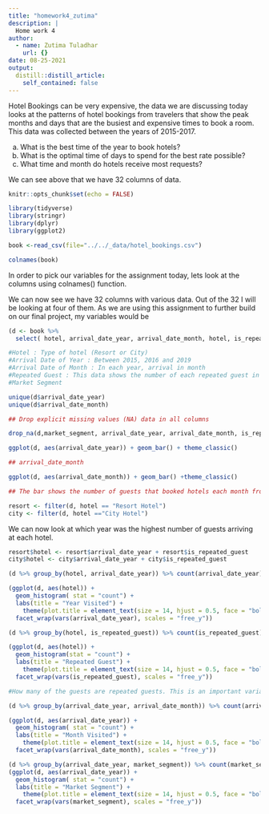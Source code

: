 ```yaml
---
title: "homework4_zutima"
description: |
  Home work 4
author:
  - name: Zutima Tuladhar
    url: {}
date: 08-25-2021
output:
  distill::distill_article:
    self_contained: false
---
```

Hotel Bookings can be very expensive, the data we are discussing today looks at the patterns of hotel bookings from travelers that show the peak months and days that are the busiest and expensive times to book a room. This data was collected between the years of 2015-2017. 

a. What is the best time of the year to book hotels?
b. What is the optimal time of days to spend for the best rate possible?
c. What time and month do hotels receive most requests?

We can see above that we have 32 columns of data.  

```r
knitr::opts_chunk$set(echo = FALSE)
```
```r

library(tidyverse)
library(stringr)
library(dplyr)
library(ggplot2)

```
```r
book <-read_csv(file="../../_data/hotel_bookings.csv")
```


```r
colnames(book)
```
In order to pick our variables for the assignment today, lets look at the columns 
using colnames() function. 

We can now see we have 32 columns with various data. Out of the 32 I will be 
looking 
at four of them. As we are using this assignment to further build on our final 
project, my variables would be 


```r

(d <- book %>% 
  select( hotel, arrival_date_year, arrival_date_month, hotel, is_repeated_guest, market_segment))

#Hotel : Type of hotel (Resort or City)
#Arrival Date of Year : Between 2015, 2016 and 2019
#Arrival Date of Month : In each year, arrival in month
#Repeated Guest : This data shows the number of each repeated guest in each hotel.
#Market Segment

```

```r

unique(d$arrival_date_year)
unique(d$arrival_date_month)

```

```r

## Drop explicit missing values (NA) data in all columns

drop_na(d,market_segment, arrival_date_year, arrival_date_month, is_repeated_guest, hotel) 


```

```r

ggplot(d, aes(arrival_date_year)) + geom_bar() + theme_classic()

```
```r

## arrival_date_month

ggplot(d, aes(arrival_date_month)) + geom_bar() +theme_classic()

## The bar shows the number of guests that booked hotels each month from 2015-2017 at the particular hotels. We can see from the graph there were highest number of bookings in August and lowest number of bookings in January.

```

```r
resort <- filter(d, hotel == "Resort Hotel") 
city <- filter(d, hotel =="City Hotel")
```

We can now look at which year was the highest number of guests arriving at each hotel. 

```r

resort$hotel <- resort$arrival_date_year + resort$is_repeated_guest
city$hotel <- city$arrival_date_year + city$is_repeated_guest

```
```r

(d %>% group_by(hotel, arrival_date_year)) %>% count(arrival_date_year)

(ggplot(d, aes(hotel)) + 
  geom_histogram( stat = "count") + 
  labs(title = "Year Visited") + 
    theme(plot.title = element_text(size = 14, hjust = 0.5, face = "bold"))+
  facet_wrap(vars(arrival_date_year), scales = "free_y"))

```
```r
(d %>% group_by(hotel, is_repeated_guest)) %>% count(is_repeated_guest)

(ggplot(d, aes(hotel)) + 
  geom_histogram(stat = "count") + 
  labs(title = "Repeated Guest") + 
    theme(plot.title = element_text(size = 14, hjust = 0.5, face = "bold"))+
  facet_wrap(vars(is_repeated_guest), scales = "free_y"))

#How many of the guests are repeated guests. This is an important variable to look at as it shows the performance and determines the rating of each hotel for future prospective customers. 

```

```r

(d %>% group_by(arrival_date_year, arrival_date_month)) %>% count(arrival_date_month)

(ggplot(d, aes(arrival_date_year)) + 
  geom_histogram( stat = "count") + 
  labs(title = "Month Visited") + 
    theme(plot.title = element_text(size = 14, hjust = 0.5, face = "bold"))+
  facet_wrap(vars(arrival_date_month), scales = "free_y"))
```

```r
(d %>% group_by(arrival_date_year, market_segment)) %>% count(market_segment)
(ggplot(d, aes(arrival_date_year)) + 
  geom_histogram( stat = "count") + 
  labs(title = "Market Segment") + 
    theme(plot.title = element_text(size = 14, hjust = 0.5, face = "bold"))+
  facet_wrap(vars(market_segment), scales = "free_y"))
```

